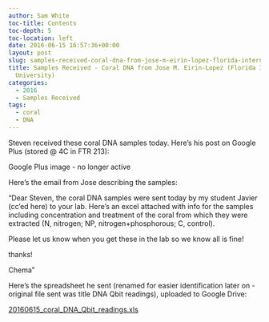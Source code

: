 ```yaml
---
author: Sam White
toc-title: Contents
toc-depth: 5
toc-location: left
date: 2016-06-15 16:57:36+00:00
layout: post
slug: samples-received-coral-dna-from-jose-m-eirin-lopez-florida-international-university
title: Samples Received - Coral DNA from Jose M. Eirin-Lopez (Florida International
  University)
categories:
  - 2016
  - Samples Received
tags:
  - coral
  - DNA
---
```


Steven received these coral DNA samples today. Here's his post on Google Plus (stored @ 4C in FTR 213):



Google Plus image - no longer active



Here's the email from Jose describing the samples:

"Dear Steven, the coral DNA samples were sent today by my student Javier (cc'ed here) to your lab. Here's an excel attached with info for the samples including concentration and treatment of the coral from which they were extracted (N, nitrogen; NP, nitrogen+phosphorous; C, control).

Please let us know when you get these in the lab so we know all is fine!

thanks!

Chema"

Here's the spreadsheet he sent (renamed for easier identification later on - original file sent was title DNA Qbit readings), uploaded to Google Drive:

[20160615_coral_DNA_Qbit_readings.xls](https://docs.google.com/spreadsheets/d/1ZhwmJzR8TijgOp4GqLes80YiXgEIYyoRzLmt8GP0Ddk/edit?usp=sharing)
